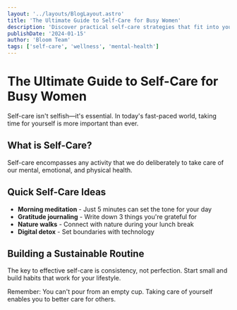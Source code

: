 ```yaml
---
layout: '../layouts/BlogLayout.astro'
title: 'The Ultimate Guide to Self-Care for Busy Women'
description: 'Discover practical self-care strategies that fit into your busy lifestyle'
publishDate: '2024-01-15'
author: 'Bloom Team'
tags: ['self-care', 'wellness', 'mental-health']
---
```


# The Ultimate Guide to Self-Care for Busy Women

Self-care isn't selfish—it's essential. In today's fast-paced world, taking time for yourself is more important than ever.

## What is Self-Care?

Self-care encompasses any activity that we do deliberately to take care of our mental, emotional, and physical health.

## Quick Self-Care Ideas

- **Morning meditation** - Just 5 minutes can set the tone for your day
- **Gratitude journaling** - Write down 3 things you're grateful for
- **Nature walks** - Connect with nature during your lunch break
- **Digital detox** - Set boundaries with technology

## Building a Sustainable Routine

The key to effective self-care is consistency, not perfection. Start small and build habits that work for your lifestyle.

Remember: You can't pour from an empty cup. Taking care of yourself enables you to better care for others.
